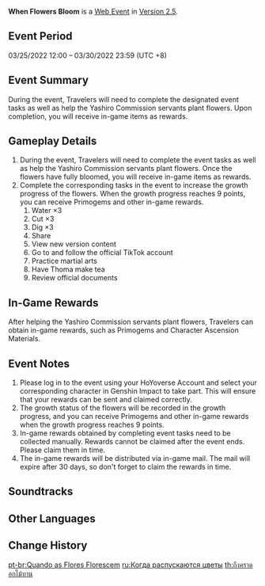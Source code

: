 {{Event Tabs}}
{{Event
|name              = When Flowers Bloom
|image             = When Flowers Bloom.png
|type              = Web
|group             = Character Release
|time_known        = yes
|time_start        = 2022-03-25 12:00:00
|time_start_offset = GMT+8
|time_end          = 2022-03-30 23:59:59
|time_end_offset   = GMT+8
|link              = https://webstatic-sea.hoyoverse.com/ys/event/e20220325-ayato-c0xp/index.html
|linkname          = Event Page
|characters        = Furuta; Kamisato Ayaka; Kamisato Ayato; Thoma
|hatnote           = {{About|the web event|the daily commission|When Flowers Bloom}}
}}
'''When Flowers Bloom''' is a [[Web Event]] in [[Version 2.5]].

==Event Period==
03/25/2022 12:00 – 03/30/2022 23:59 (UTC +8)

==Event Summary==
During the event, Travelers will need to complete the designated event tasks as well as help the Yashiro Commission servants plant flowers. Upon completion, you will receive in-game items as rewards.

==Gameplay Details==
# During the event, Travelers will need to complete the event tasks as well as help the Yashiro Commission servants plant flowers. Once the flowers have fully bloomed, you will receive in-game items as rewards.
# Complete the corresponding tasks in the event to increase the growth progress of the flowers. When the growth progress reaches 9 points, you can receive Primogems and other in-game rewards.
## Water ×3
## Cut ×3
## Dig ×3
## Share
## View new version content
## Go to and follow the official TikTok account
## Practice martial arts
## Have Thoma make tea
## Review official documents

==In-Game Rewards==
After helping the Yashiro Commission servants plant flowers, Travelers can obtain in-game rewards, such as Primogems and Character Ascension Materials.
{{Card|Primogem|40}}{{Card|Varunada Lazurite Fragment|3}}{{Card|Mora|20,000}}{{Card|Mystic Enhancement Ore|2}}

==Event Notes==
# Please log in to the event using your HoYoverse Account and select your corresponding character in Genshin Impact to take part. This will ensure that your rewards can be sent and claimed correctly.
# The growth status of the flowers will be recorded in the growth progress, and you can receive Primogems and other in-game rewards when the growth progress reaches 9 points.
# In-game rewards obtained by completing event tasks need to be collected manually. Rewards cannot be claimed after the event ends. Please claim them in time.
# The in-game rewards will be distributed via in-game mail. The mail will expire after 30 days, so don't forget to claim the rewards in time.

==Soundtracks==
{{Soundtracks by Category Table|type=eventgameplay}}

==Other Languages==
{{Other Languages
|default_hidden = 1
|en      = When Flowers Bloom
|zhs     = 花开有时
|zhs_rm  = Huākāi Yǒushí
|zht     = 花開有時
|zht_rm  = Huākāi Yǒushí
|ja      = 花咲く頃
|ja_rm   = Hana Saku Koro{{Assumed}}
|ko      = 꽃이 필 즈음
|ko_rm   = Kkochi Pil Jeu'eum
|es      = Cuando las flores florecen
|fr      = Le temps des fleurs
|ru      = Когда распускаются цветы
|th      = ถึงคราดอกไม้บาน
|th_rm   = Thueng Khrad Ok Mai Ban
|vi      = Khi Mùa Hoa Nở
|de      = Wenn die Blumen blühen
|id      = Ketika Bunga Bermekaran
|pt      = Quando as Flores Florescem
|tr      = Çiçekler Açtığında
|it      = Quando sbocciano i fiori
}}

==Change History==
{{Change History|2.5}}

[[pt-br:Quando as Flores Florescem]]
[[ru:Когда распускаются цветы]]
[[th:ถึงคราดอกไม้บาน]]